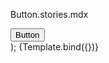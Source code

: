 Button.stories.mdx



<Meta title="Button" component={Button} />

  <div className="w-48 h-48">
    <Button isDone={isDone}>Button</Button>
  </div>
);

<Canvas>
  <Story
    name="Button"
    args={{
      isDone: false,
    }}
  >
    {Template.bind({})}
  </Story>
</Canvas>